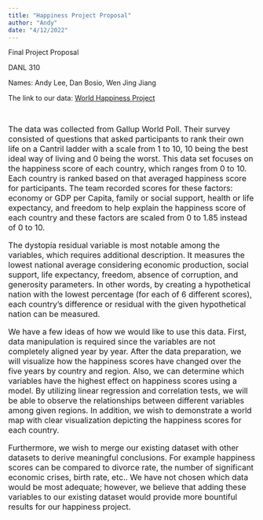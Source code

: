 ```yaml
---
title: "Happiness Project Proposal"
author: "Andy"
date: "4/12/2022"
---
```

Final Project Proposal <br>  

DANL 310  

Names: Andy Lee, Dan Bosio, Wen Jing Jiang  


The link to our data: [World Happiness Project](https://www.kaggle.com/unsdsn/world-happiness)
<br>  

<br>  

<font size = "3">The data was collected from Gallup World Poll. Their survey consisted of questions that asked participants to rank their own life on a Cantril ladder with a scale from 1 to 10, 10 being the best ideal way of living and 0 being the worst. This data set focuses on the happiness score of each country, which ranges from 0 to 10. Each country is ranked based on that averaged happiness score for participants. The team recorded scores for these factors: economy or GDP per Capita, family or social support, health or life expectancy, and freedom to help explain the happiness score of each country and these factors are scaled from 0 to 1.85 instead of 0 to 10.
<br>  

The dystopia residual variable is most notable among the variables, which requires additional description. It measures the lowest national average considering economic production, social support, life expectancy, freedom, absence of corruption, and generosity parameters. In other words, by creating a hypothetical nation with the lowest percentage (for each of 6 different scores), each country's difference or residual with the given hypothetical nation can be measured.
<br>  
	
We have a few ideas of how we would like to use this data. First, data manipulation is required since the variables are not completely aligned year by year. After the data preparation, we will visualize how the happiness scores have changed over the five years by country and region. Also, we can determine which variables have the highest effect on happiness scores using a model. By utilizing linear regression and correlation tests, we will be able to observe the relationships between different variables among given regions. In addition, we wish to demonstrate a world map with clear visualization depicting the happiness scores for each country.
<br>  

Furthermore, we wish to merge our existing dataset with other datasets to derive meaningful conclusions. For example happiness scores can be compared to divorce rate, the number of significant economic crises, birth rate, etc.. We have not chosen which data would be most adequate; however, we believe that adding these variables to our existing dataset would provide more bountiful results for our happiness project.</font>

